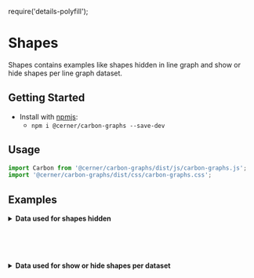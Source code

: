 require('details-polyfill');

# Shapes
Shapes contains examples like shapes hidden in line graph and show or hide shapes per line graph dataset.

## Getting Started

- Install with [npmjs](https://www.npmjs.com):
  - `npm i @cerner/carbon-graphs --save-dev`

## Usage
```js
import Carbon from '@cerner/carbon-graphs/dist/js/carbon-graphs.js';
import '@cerner/carbon-graphs/dist/css/carbon-graphs.css';
```
## Examples
<ShapesHiddenLineGraph />

<details>
<summary style={{fontSize: 24 }}>
<b>Data used for shapes hidden</b>
</summary>

### Graph Config object
<ShapesHiddenGraphConfig />

### Data object
<ShapesHiddenDataObject />
</details>

<br/><br/><br/>

<ShowOrHideShapesLineGraph />

<details>
<summary style={{fontSize: 24 }}>
<b>Data used for show or hide shapes per dataset</b>
</summary>

### Graph Config object
<ShowOrHideShapesGraphConfig />

### Data object
#### Dataset 1
<ShowOrHideShapesDataObject1 />

#### Dataset 4
<ShowOrHideShapesDataObject4 />

#### Dataset 5
<ShowOrHideShapesDataObject5 />
</details>

